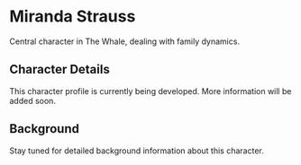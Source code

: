 # Miranda Strauss

Central character in The Whale, dealing with family dynamics.

## Character Details

This character profile is currently being developed. More information will be added soon.

## Background

Stay tuned for detailed background information about this character.
